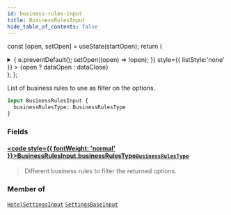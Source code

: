 ```yaml
---
id: business-rules-input
title: BusinessRulesInput
hide_table_of_contents: false
---
```






const [open, setOpen] = useState(startOpen);
return (
<details {...(open ? { open: true } : {})} className="details" style={{ border:'none', boxShadow:'none', background:'var(--ifm-background-color)' }}>
<summary
onClick={(e) => {
e.preventDefault();
setOpen((open) => !open);
}}
style={{ listStyle:'none' }} >
{open ? dataOpen : dataClose}
</summary>
{open && children}
</details>
);
};

List of business rules to use as filter on the options.

```graphql
input BusinessRulesInput {
  businessRulesType: BusinessRulesType
}
```

### Fields

#### [<code style={{ fontWeight: 'normal' }}>BusinessRulesInput.<b>businessRulesType</b></code>](#)<Bullet />[`BusinessRulesType`](/api/enums/business-rules-type) <Badge class="badge badge--secondary" text="enum"/>

> Different business rules to filter the returned options.

### Member of

[`HotelSettingsInput`](/api/inputs/hotel-settings-input) <Badge class="badge badge--secondary" text="input"/><Bullet />[`SettingsBaseInput`](/api/inputs/settings-base-input) <Badge class="badge badge--secondary" text="input"/>
